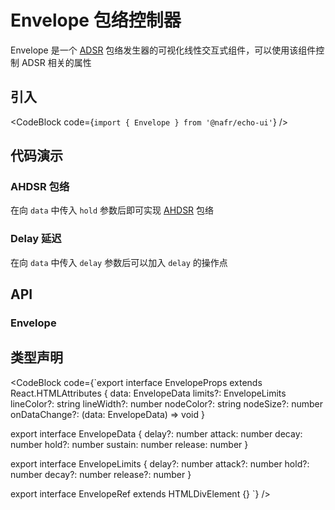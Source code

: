 
# Envelope 包络控制器

Envelope 是一个 [ADSR](https://en.wikipedia.org/wiki/Synthesizer#ADSR_envelope) 包络发生器的可视化线性交互式组件，可以使用该组件控制 ADSR 相关的属性

## 引入

<CodeBlock code={`import { Envelope } from '@nafr/echo-ui'`} />

## 代码演示

<Default />

### AHDSR 包络

<AHDSR />

在向 `data` 中传入 `hold` 参数后即可实现 [AHDSR](https://support.output.com/hc/en-us/articles/4408642133399-AHDSR-Modulation) 包络

### Delay 延迟

<DADSR />

在向 `data` 中传入 `delay` 参数后可以加入 `delay` 的操作点

## API

### Envelope

<EnvelopeAPITable />

## 类型声明

<CodeBlock code={`export interface EnvelopeProps extends React.HTMLAttributes<EnvelopeRef> {
  data: EnvelopeData
  limits?: EnvelopeLimits
  lineColor?: string
  lineWidth?: number
  nodeColor?: string
  nodeSize?: number
  onDataChange?: (data: EnvelopeData) => void
}

export interface EnvelopeData {
  delay?: number
  attack: number
  decay: number
  hold?: number
  sustain: number
  release: number
}

export interface EnvelopeLimits {
  delay?: number
  attack?: number
  hold?: number
  decay?: number
  release?: number
}

export interface EnvelopeRef extends HTMLDivElement {}
`} />
